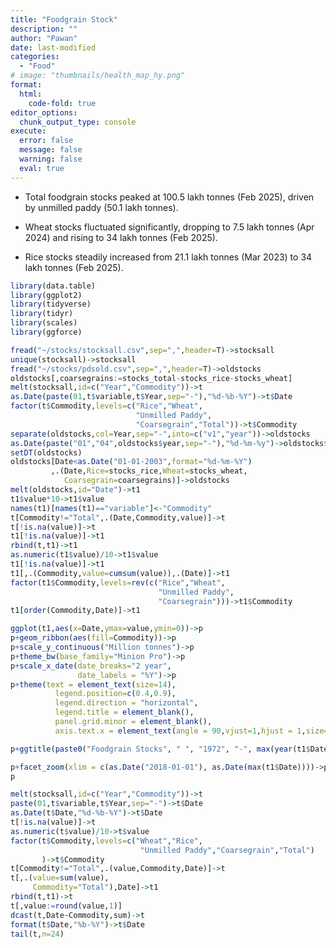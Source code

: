 ```yaml
---
title: "Foodgrain Stock"
description: ""
author: "Pawan"
date: last-modified
categories:
  - "Food"
# image: "thumbnails/health_map_hy.png"
format:
  html:
    code-fold: true
editor_options:
  chunk_output_type: console
execute:
  error: false
  message: false
  warning: false
  eval: true
---
```


+ Total foodgrain stocks peaked at 100.5 lakh tonnes (Feb 2025), driven by unmilled paddy (50.1 lakh tonnes).

+ Wheat stocks fluctuated significantly, dropping to 7.5 lakh tonnes (Apr 2024) and rising to 34 lakh tonnes (Feb 2025).

+ Rice stocks steadily increased from 21.1 lakh tonnes (Mar 2023) to 34 lakh tonnes (Feb 2025).
```r
library(data.table)
library(ggplot2)
library(tidyverse)
library(tidyr)
library(scales)
library(ggforce)

fread("~/stocks/stocksall.csv",sep=",",header=T)->stocksall
unique(stocksall)->stocksall
fread("~/stocks/pdsold.csv",sep=",",header=T)->oldstocks
oldstocks[,coarsegrains:=stocks_total-stocks_rice-stocks_wheat]
melt(stocksall,id=c("Year","Commodity"))->t
as.Date(paste(01,t$variable,t$Year,sep="-"),"%d-%b-%Y")->t$Date
factor(t$Commodity,levels=c("Rice","Wheat",
                            "Unmilled Paddy",
                            "Coarsegrain","Total"))->t$Commodity
separate(oldstocks,col=Year,sep="-",into=c("v1","year"))->oldstocks
as.Date(paste("01","04",oldstocks$year,sep="-"),"%d-%m-%y")->oldstocks$Date
setDT(oldstocks)
oldstocks[Date<as.Date("01-01-2003",format="%d-%m-%Y")
         ,.(Date,Rice=stocks_rice,Wheat=stocks_wheat,
            Coarsegrain=coarsegrains)]->oldstocks
melt(oldstocks,id="Date")->t1
t1$value*10->t1$value
names(t1)[names(t1)=="variable"]<-"Commodity"
t[Commodity!="Total",.(Date,Commodity,value)]->t
t[!is.na(value)]->t
t1[!is.na(value)]->t1
rbind(t,t1)->t1
as.numeric(t1$value)/10->t1$value
t1[!is.na(value)]->t1
t1[,.(Commodity,value=cumsum(value)),.(Date)]->t1
factor(t1$Commodity,levels=rev(c("Rice","Wheat",
                                 "Unmilled Paddy",
                                 "Coarsegrain")))->t1$Commodity
t1[order(Commodity,Date)]->t1

ggplot(t1,aes(x=Date,ymax=value,ymin=0))->p
p+geom_ribbon(aes(fill=Commodity))->p
p+scale_y_continuous("Million tonnes")->p
p+theme_bw(base_family="Minion Pro")->p
p+scale_x_date(date_breaks="2 year",
               date_labels = "%Y")->p
p+theme(text = element_text(size=14),
          legend.position=c(0.4,0.9),
          legend.direction = "horizontal",
          legend.title = element_blank(),
          panel.grid.minor = element_blank(),
          axis.text.x = element_text(angle = 90,vjust=1,hjust = 1,size=10))->p

p+ggtitle(paste0("Foodgrain Stocks", " ", "1972", "-", max(year(t1$Date))))->p

p+facet_zoom(xlim = c(as.Date("2018-01-01"), as.Date(max(t1$Date))))->p
p
```
```r
melt(stocksall,id=c("Year","Commodity"))->t
paste(01,t$variable,t$Year,sep="-")->t$Date
as.Date(t$Date,"%d-%b-%Y")->t$Date
t[!is.na(value)]->t
as.numeric(t$value)/10->t$value
factor(t$Commodity,levels=c("Wheat","Rice",
                             "Unmilled Paddy","Coarsegrain","Total")
       )->t$Commodity
t[Commodity!="Total",.(value,Commodity,Date)]->t
t[,.(value=sum(value),
     Commodity="Total"),Date]->t1
rbind(t,t1)->t
t[,value:=round(value,1)]
dcast(t,Date~Commodity,sum)->t
format(t$Date,"%b-%Y")->t$Date
tail(t,n=24)
```